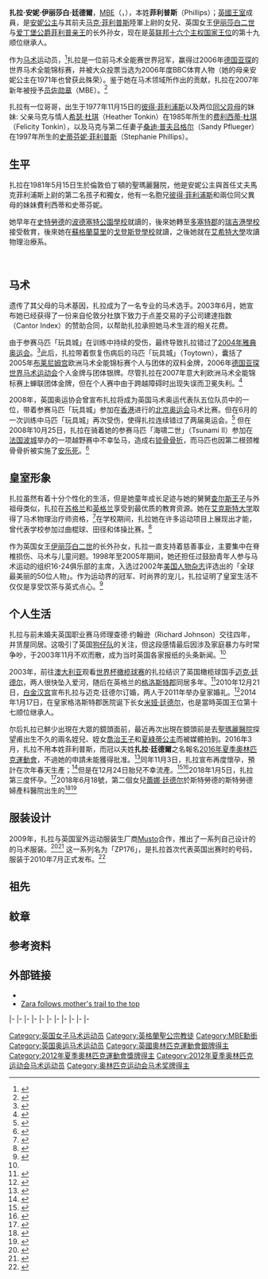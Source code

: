 {{noteTA
|G1 = Country
|G2 = PP
|G3 = UK Places
|G4 = PoliticiansUK
|1=zh-cn:乔治王子;zh-tw:喬治王子;zh-hk:佐治王子;
}}
{{Infobox person
| name                 = 扎拉·廷德爾<br>Zara Tindall
| image                = Zara Phillips (2012).jpg
| imgw                 = 200px
| birth_name           = Zara Anne Elizabeth Phillips
| parents              = [[马克·菲利普斯|马克·菲利普斯上尉]]<br />[[安妮长公主|安妮公主]]
| birth_date           = {{Birth date and age|1981|5|15|df=yes}}
| birth_place          = {{GB}}[[英格蘭|英格蘭]][[伦敦|伦敦]][[西敏市|西敏市]][[帕丁顿|帕丁顿]][[圣玛丽医院|圣玛丽医院]]
| spouse = [[迈克尔·詹姆斯·廷德尔|迈克尔·詹姆斯·廷德尔]]
| children = [[米婭·廷德爾|米婭·廷德爾]]<br>[[雷娜·伊莉莎白·廷德爾|蕾娜·廷德爾]]<br>[[盧卡斯·菲利普·廷德爾|盧卡斯·菲利普·廷德爾]]
| religion             = [[英国国教会|英国国教会]]
| christening_date     = 1981年7月27日
| christening_place    = [[Windsor_Castle|Windsor Castle]], [[Berkshire|Berkshire]]
| Royal_House          = [[溫莎王朝|溫莎王朝]]
|}}

'''扎拉·安妮·伊丽莎白·廷德爾'''，[[MBE|MBE]]（{{lang-en|'''Zara Anne Elizabeth Tindall'''}}，{{bd|1981年|5月15日||}}），本姓'''菲利普斯'''（Phillips）；[[英國王室|英國王室]]成員，是[[安妮长公主|安妮公主]]与其前夫[[马克·菲利普斯|马克·菲利普斯]]陸軍上尉的女兒、英国女王[[伊丽莎白二世|伊丽莎白二世]]与[[菲利普亲王_(爱丁堡公爵)|爱丁堡公爵菲利普亲王]]的长外孙女，现在是[[英联邦王国|英联邦十六个主权国家]][[英国王位继承|王位]]的第十九顺位继承人。

作为[[马术|马术]]运动员，<ref name="Mac">{{Cite book|first= Arthur|title=The Macquarie Dictionary, 2nd ed.,|last=Delbridge|publisher= Macquarie Library |location=North Ryde|year=1991|isbn= 0 949757 63 2}}</ref>扎拉是一位前马术全能赛世界冠军，赢得过2006年[[德国|德国]][[亚琛|亚琛]]的世界马术全能锦标赛，并被大众投票当选为2006年度BBC体育人物（她的母亲安妮公主在1971年也曾获此殊荣）。鉴于她在马术领域所作出的贡献，扎拉在2007年新年被授予[[大英帝國勳章|员佐勋章]]（MBE）。<ref>{{倫敦憲報|issue=58196|supp=yes|notarchive=yes|startpage=13|endpage=21|date=30 December 2006|accessdate=2008-09-01}}</ref>

扎拉有一位哥哥，出生于1977年11月15日的[[彼得·菲利浦斯|彼得·菲利浦斯]]以及两位[[兄弟姊妹|同父异母]]的妹妹: 父亲马克与情人[[希瑟·杜琪|希瑟·杜琪]]（Heather Tonkin）在1985年所生的[[费利西蒂·杜琪|费利西蒂·杜琪]]（Felicity Tonkin），以及马克与第二任妻子[[桑迪·普夫吕格尔|桑迪·普夫吕格尔]]（Sandy Pflueger）在1997年所生的[[史蒂芬妮·菲利普斯|史蒂芬妮·菲利普斯]]（Stephanie Phillips）。

== 生平 ==
扎拉在1981年5月15日生於倫敦伯丁頓的聖瑪麗醫院，他是安妮公主與首任丈夫馬克菲利浦斯上尉的第二名孩子和獨女，他有一名胞兄[[彼得·菲利浦斯|彼得·菲利浦斯]]和兩位同父異母的妹妹費利西蒂和史蒂芬妮。

她早年在[[史特勞德|史特勞德]]的[[波德塞特公園學校|波德塞特公園學校]]就讀的，後來她轉至[[多塞特郡|多塞特郡]]的[[瑞吉港學校|瑞吉港學校]]接受敎育，後來她在[[蘇格蘭|蘇格蘭]][[莫里|莫里]]的[[戈登斯登學校|戈登斯登學校]]就讀，之後她就在[[艾希特大學|艾希特大學]]攻讀物理治療系。

<br />

== 马术 ==
遗传了其父母的马术基因，扎拉成为了一名专业的马术选手。2003年6月，她宣布她已经获得了一份来自{{link-en|建達公司|Cantor Fitzgerald}}伦敦分社旗下致力于点差交易的子公司建達指数（Cantor Index）的赞助合同，以帮助扎拉承担她马术生涯的相关花费。

由于参赛马匹「玩具城」在训练中持续的受伤，最终导致扎拉错过了[[2004年雅典奥运会|2004年雅典奥运会]]。<ref>{{Cite news|url=http://news.bbc.co.uk/sport2/hi/olympics/equestrian/7448590.stm|title=Phillips out of GB Olympic team|publisher=BBC News|date=1 June 2008|accessdate=3 August 2008|archive-date=2010-12-24|archive-url=https://web.archive.org/web/20101224165220/http://news.bbc.co.uk/sport2/hi/olympics/equestrian/7448590.stm|dead-url=no}}</ref>此后，扎拉带着恢复伤病后的马匹「玩具城」（Toytown），囊括了2005年[[布莱尼姆宫|布莱尼姆宫]]欧洲马术全能锦标赛个人与团体的双料金牌，2006年[[德国|德国]][[亚琛|亚琛]][[世界马术运动会|世界马术运动会]]个人金牌与团体银牌。尽管扎拉在2007年意大利欧洲马术全能锦标赛上蝉联团体金牌，但在个人赛中由于跨越障碍时出现失误而卫冕失利。<ref>{{cite web |url=http://www.horseandhound.co.uk/eventingleague/britishteam/European_eventing_championships_show_jumping_news_143540.html |title=Britain retains European eventing championship title |last=Austen |first=Catherine |publisher=Horse & Hound |accessdate=2007-09-19 |archive-date=2011-09-27 |archive-url=https://web.archive.org/web/20110927045233/http://www.horseandhound.co.uk/eventingleague/britishteam/European_eventing_championships_show_jumping_news_143540.html |dead-url=no }}</ref>

2008年，英国奥运协会曾宣布扎拉将成为英国马术奥运代表队五位队员中的一位，带着参赛马匹「玩具城」参加在[[香港|香港]]进行的[[2008年夏季奥林匹克运动会|北京奥运会]]马术比赛。但在6月的一次训练中马匹「玩具城」再次受伤，使得扎拉连续错过了两届奥运会。<ref>{{cite web |url=http://www.olympics.org.uk/beijing2008/AthleteProfile.aspx?id=6682 |title=Beijing 2008 > Athlete Profile |publisher=Olympics.org.uk |date=2010-01-01 |accessdate=2010-11-19 |archive-date=2010-05-19 |archive-url=https://web.archive.org/web/20100519214710/http://www.olympics.org.uk/beijing2008/AthleteProfile.aspx?id=6682 |dead-url=no }}</ref> 但在2008年10月25日，扎拉在骑着她的参赛马匹「海啸二世」（Tsunami II）参加在[[法国|法国]][[波城|波城]]举办的一项越野赛中不幸坠马，造成右[[锁骨|锁骨]][[骨折|骨折]]，而马匹也因第二根颈椎骨骨折被实施了[[安乐死|安乐死]]。<ref>{{Cite news|url=http://news.bbc.co.uk/sport1/hi/olympic_games/7691920.stm|title=Rider Phillips breaks collarbone|publisher=BBC News|date=2008-10-26|accessdate=2009-12-31|archive-date=2008-12-11|archive-url=https://web.archive.org/web/20081211173304/http://news.bbc.co.uk/sport1/hi/olympic_games/7691920.stm|dead-url=no}}</ref>

== 皇室形象 ==
{{British Royal Family}}
扎拉虽然有着十分个性化的生活，但是她童年成长足迹与她的舅舅[[查尔斯_(威尔士亲王)|查尔斯王子]]与外祖母类似，扎拉在[[苏格兰|苏格兰]]和[[英格兰|英格兰]]享受到最优质的教育资源。她在[[艾克斯特大学|艾克斯特大学]]取得了马术物理治疗师资格，<ref name="Hello_Magazine">{{cite web|url=http://www.hellomagazine.com/profiles/zaraphillips/|title=An in-depth look at your favourite celebrity personalities - hellomagazine.com, HELLO!|accessdate=2007-10-22|archive-date=2007-10-11|archive-url=https://web.archive.org/web/20071011061046/http://www.hellomagazine.com/profiles/zaraphillips/|dead-url=no}}</ref>在学校期间，扎拉她在许多运动项目上展现出才能，曾代表学校参加过曲棍球、田径和体操比赛。<ref>{{cite web |url=http://www.askmen.com/women/models_150/167c_zara_phillips.html |title=Model of the Week: Zara Phillips |publisher=AskMen.com |accessdate=2008-01-23 |deadurl=yes |archiveurl=https://web.archive.org/web/20090108001902/http://www.askmen.com/women/models_150/167c_zara_phillips.html |archivedate=2009-01-08 }}</ref>

作为英国女王[[伊丽莎白二世|伊丽莎白二世]]的长外孙女，扎拉一直支持着慈善事业，主要集中在脊椎损伤、马术与儿童问题。1998年至2005年期间，她还担任过鼓励青年人参与马术运动的组织16-24俱乐部的主席，入选过2002年[[人物_(杂志)|美国人物杂志]]评选出的「全球最美丽的50位人物」。作为运动界的冠军、时尚界的宠儿，扎拉证明了皇室生活不仅仅是享受饮茶与英式点心。<ref>{{cite web |url=http://www.askmen.com/celebs/women/models_150/167_zara_phillips.html |title=CELEBS Zara Phillips |publisher=AskMen.com |accessdate= |deadurl=yes |archiveurl=https://web.archive.org/web/20101229032333/http://www.askmen.com/celebs/women/models_150/167_zara_phillips.html |archivedate=2010年12月29日 |df= }}</ref>

== 个人生活 ==
扎拉与前未婚夫英国职业赛马师理查德·约翰逊（Richard Johnson）交往四年，并赁屋同居。这吸引了英国[[狗仔队|狗仔队]]的关注，但这段感情最后因涉及家庭暴力与时常争吵，于2003年11月不欢而散，成为当时英国各家报纸的头条新闻。<ref name="Hello_Magazine"/>

2003年，前往[[澳大利亚|澳大利亚]]观看[[世界杯橄榄球赛|世界杯橄榄球赛]]的扎拉结识了英国橄榄球国手[[迈克尔·詹姆斯·廷德尔|迈克·廷德尔]]，两人很快坠入爱河，随后在英格兰的[[格洛斯特郡|格洛斯特郡]]同居多年。<ref>{{cite web|url = http://www.bbc.co.uk/news/uk-12050165|title = Zara Phillips to marry rugby star Mike Tindall|publisher = [[BBC|BBC]] News|accessdate = 2010-12-21|archive-date = 2010-12-22|archive-url = https://web.archive.org/web/20101222050335/http://www.bbc.co.uk/news/uk-12050165|dead-url = no}}</ref>2010年12月21日，[[白金汉宫|白金汉宫]]宣布扎拉与迈克·廷德尔订婚，两人于2011年举办皇家婚礼。<ref>{{cite web |url =http://www.dailymail.co.uk/femail/article-1340474/Zara-Phillips-engagement-ring-England-rugby-star-Mike-Tindall.html |title =That's a lovely ring you've got Zara... |publisher =每日邮报 |accessdate =2010-12-22 |archive-date =2010-12-24 |archive-url =https://web.archive.org/web/20101224013010/http://www.dailymail.co.uk/femail/article-1340474/Zara-Phillips-engagement-ring-England-rugby-star-Mike-Tindall.html |dead-url =no }}</ref>2014年1月17日，在皇家格洛斯特郡医院诞下长女[[米娅·廷德尔|米娅·廷德尔]]，也是當時英国王位第十七顺位继承人。

尔后扎拉已鮮少出現在大眾的鏡頭面前，最近再次出現在鏡頭前是去[[聖瑪麗醫院|聖瑪麗醫院]]探望甫出生不久的兩名姪兒、姪女[[喬治王子_(劍橋)|喬治王子]]和[[夏洛特公主_(劍橋)|夏綠蒂公主]]而被媒體拍到。2016年3月，扎拉不用本姓菲利普斯，而冠以夫姓'''扎拉·廷德爾'''之名報名[[2016年夏季奧林匹克運動會|2016年夏季奧林匹克運動會]]，不過她的申請未能獲得批准。<ref>{{cite news|url=http://www.dailymail.co.uk/news/article-3502179/Mrs-Tindall-takes-saddle-Zara-competes-horse-trial-married-time-starts-bid-make-team-Rio-Olympics.html|title=Mrs Tindall takes to the saddle: Zara competes at horse trial under her married name for the first time as she aims for gold at the Rio Olympics|date=21 March 2016|accessdate=2 December 2016|archive-date=2016-12-02|archive-url=https://web.archive.org/web/20161202102021/http://www.dailymail.co.uk/news/article-3502179/Mrs-Tindall-takes-saddle-Zara-competes-horse-trial-married-time-starts-bid-make-team-Rio-Olympics.html|dead-url=no}}</ref>同年11月3日，扎拉宣布再度懷孕，預計在次年春天生產；<ref>{{cite news|url=http://www.telegraph.co.uk/news/2016/11/30/queens-granddaughter-zara-tindall-husband-mike-thrilled-expecting/|title=Queen's granddaughter Zara Tindall and husband Mike 'thrilled' to be expecting second child|publisher=The Telegraph|date=30 November 2016|accessdate=2 December 2016|archive-date=2016-12-25|archive-url=https://web.archive.org/web/20161225190911/http://www.telegraph.co.uk/news/2016/11/30/queens-granddaughter-zara-tindall-husband-mike-thrilled-expecting/|dead-url=no}}</ref>但是在12月24日胎兒不幸流產。<ref>{{Cite news|url=http://www.bbc.co.uk/news/uk-38427565|title=Zara and Mike Tindall lose their baby|date=24 December 2016|publisher=[[BBC_News|BBC News]]|accessdate=24 December 2016|archive-date=2017-03-30|archive-url=https://web.archive.org/web/20170330210120/http://www.bbc.co.uk/news/uk-38427565|dead-url=no}}</ref><ref>{{cite web|url=http://www.telegraph.co.uk/news/2016/12/24/queens-granddaughter-zara-tindall-husband-mike-have-sadly-lost/|title=Queen's granddaughter Zara Tindall and her husband Mike lose their baby|publisher=The Telegraph|last=Harley|first=Nicola|last2=Sawer|first2=Patrick|date=24 December 2016|accessdate=27 December 2016|archive-date=2017-05-09|archive-url=https://web.archive.org/web/20170509163450/http://www.telegraph.co.uk/news/2016/12/24/queens-granddaughter-zara-tindall-husband-mike-have-sadly-lost/|dead-url=no}}</ref>2018年1月5日，扎拉第三度怀孕。<ref>{{cite web|url=http://www.bbc.com/news/uk-42582168|title=Zara Tindall: Queen's granddaughter announces pregnancy|date=5 January 2018|publisher=BBC|accessdate=5 January 2018|archive-date=2018-02-27|archive-url=https://web.archive.org/web/20180227194027/http://www.bbc.com/news/uk-42582168|dead-url=no}}</ref>2018年6月18號，第二個女兒[[蕾娜·廷德尔|蕾娜·廷德尔]]於斯特勞德的斯特勞德婦產科醫院出生的<ref>{{Cite web |url=https://www.royal.uk/announcement-birth-mr-and-mrs-tindalls-second-baby |title=存档副本 |accessdate=2018-06-19 |archive-date=2018-06-20 |archive-url=https://web.archive.org/web/20180620001727/https://www.royal.uk/announcement-birth-mr-and-mrs-tindalls-second-baby |dead-url=no }}</ref><ref>{{Cite web |url=https://www.express.co.uk/news/royal/980448/zara-phillips-royal-baby-name-mike-tindall-lena-elizabeth-mia-latest |title=存档副本 |accessdate=2018-06-27 |archive-date=2018-06-27 |archive-url=https://web.archive.org/web/20180627230726/https://www.express.co.uk/news/royal/980448/zara-phillips-royal-baby-name-mike-tindall-lena-elizabeth-mia-latest |dead-url=no }}</ref>

== 服装设计 ==
2009年，扎拉与英国室外运动服装生厂商[[Musto|Musto]]合作，推出了一系列自己设计的的马术服装。<ref>{{cite web |url=http://www.horseandhound.co.uk/news/397/293313.html |title=Zara Phillips to design own range of Musto clothing |publisher=Horseandhound.co.uk |date= |accessdate=2010-11-19 |deadurl=yes |archiveurl=https://web.archive.org/web/20110610075047/http://www.horseandhound.co.uk/news/397/293313.html |archivedate=2011-06-10 }}</ref><ref>{{cite web |last=Moore |first=Matthew |url=http://www.telegraph.co.uk/news/newstopics/theroyalfamily/6850109/Zara-Phillips-designs-outdoor-clothing-range.html |title=Zara Phillips designs outdoor clothing range |publisher=Telegraph.co.uk |date=2009-12-20 |accessdate=2010-11-19 |archive-date=2011-02-03 |archive-url=https://web.archive.org/web/20110203093803/http://www.telegraph.co.uk/news/newstopics/theroyalfamily/6850109/Zara-Phillips-designs-outdoor-clothing-range.html |dead-url=no }}</ref> 这一系列名为「ZP176」，是扎拉首次代表英国出赛时的号码，服装于2010年7月正式发布。<ref>{{cite web |url=http://www.musto.com/fcp/content/zara_video/content |title=ZP176 Range launch video |publisher=Musto.com |date= |accessdate=2010-11-19 |deadurl=yes |archiveurl=https://web.archive.org/web/20111007185759/http://www.musto.com/fcp/content/zara_video/content |archivedate=2011-10-07 }}</ref>
==祖先==
{{Ahnentafel top|先祖}}<center>
{{ahnentafel-compact5
|style = font-size: 85%; 
|boxstyle_1=background-color: #fcc;
|boxstyle_2=background-color: #fb9;
|boxstyle_3=background-color: #ffc;
|boxstyle_4=background-color: #bfc;
|boxstyle_5=background-color: #9fe;
|1= '''扎拉·安妮·伊丽莎白·廷德爾'''
|2= '''父：'''{{le|馬克·菲利浦斯|Mark Phillips}}[[上尉|上尉]]
|3= '''母：'''[[英国长公主|英国长公主]][[安妮长公主|安妮]]
|4= '''祖父：'''彼得·威廉·加賽德·菲利普斯
|5= '''祖母：'''安妮·帕特里夏·提亞絲
|6= '''外祖父：'''[[爱丁堡公爵|爱丁堡公爵]][[菲利普亲王_(爱丁堡公爵)|菲利普亲王]]
|7= '''外祖母：'''[[英国女王|英国女王]][[伊丽莎白二世|伊丽莎白二世]]
|8= '''曾祖父：'''約瑟夫·赫伯特·菲利普斯
|9= '''曾祖母：'''多蘿西婭·瑪麗·蘭特
|10= '''外曾祖父：'''約翰·格哈德·愛德華·提亞絲
|11= '''外曾祖母：'''埃弗蘭·佛羅倫薩·克里普斯
|12= '''外曾祖父：'''希腊及丹麦[[安德烈阿斯王子_(希腊)|安德烈阿斯王子]]
|13= '''外曾祖母：'''黑森-巴腾堡[[爱丽丝公主_(巴滕贝格)|爱丽丝郡主]]
|14= '''外曾祖父：'''英国国王[[乔治六世|乔治六世]]
|15= '''外曾祖母：'''英国王后[[伊丽莎白·鲍斯-莱昂|伊丽莎白]]
|16= '''高祖父：'''威廉·加賽德·菲利普斯
|17= '''高祖母：'''艾瑪·格倫迪
|18= '''外高祖父：'''威廉·亨利·蘭特
|19= '''外高祖母：'''凱特·埃莉薩·穆爾
|20= '''外高祖父：'''約翰·格哈德·提亞絲
|21= '''外高祖母：'''阿達·康斯坦斯·海倫·哈靈頓
|22= '''外高祖父：'''珀西·羅蘭·克里普斯
|23= '''外高祖母：'''瑪麗·霍華德·特里普
|24= '''外高祖父：'''[[希腊国王|希腊国王]][[乔治一世_(希腊)|乔治一世]]
|25= '''外高祖母：'''希腊王后[[奥尔加王后_(希腊)|奥尔加]]
|26= '''外高祖父：'''[[米尔福德黑文侯爵|米尔福德黑文侯爵]][[路易斯·亚历山大·蒙巴顿，第一代米尔福德黑文侯爵|路易·蒙巴頓]]
|27= '''外高祖母：'''侯爵夫人[[维多利亚公主_(黑森和莱茵)|维多利亚郡主]]
|28= '''外高祖父：'''英国国王[[乔治五世|乔治五世]]
|29= '''外高祖母：'''英国王后[[玛丽王后_(英国)|玛丽]]
|30= '''外高祖父：'''[[克勞德·鮑斯-雷昂，第十四代斯特拉斯莫爾與金霍恩伯爵|克勞德·鮑斯-雷昂]]<br>第十四代{{le|斯特拉斯莫尔与金霍恩伯爵|Earl of Strathmore and Kinghorne}}
|31= '''外高祖母：'''伯爵夫人{{le|塞西莉亚·鲍斯-莱昂|Cecilia Bowes-Lyon, Countess of Strathmore and Kinghorne|塞西莉亚}}
}}</center>
{{ahnentafel bottom}}

== 紋章 ==
{{Infobox COA wide
|image             = Coat of Arms of Zara Phillips (Variant).svg
|bannerimage       =
|badgeimage        =
|notes             = 扎拉·廷德爾沿用父亲的纹章式樣，但紋章呈菱形<ref>
{{Cite book|last=诺维奇|first=约翰|authorlink=约翰·朱利叶斯·诺维奇|title=《Sovereign: A Celebration of Forty Years of Service》 |url=https://archive.org/details/sovereigncelebra0000unse|year=1992|publisher=Collins & Brown|location=London|isbn=9781855851160|page=[https://archive.org/details/sovereigncelebra0000unse/page/14 14]|postscript=.}}</ref>
|adopted           =
|crest             =
|torse             =
|helm              =
|escutcheon        = 蔚蓝与黄金底色的人字形纹章图案内，最醒目处为一匹銀色骏馬，下方树枝上盛开着勿忘草以及展开的阔叶。
|supporters        =
|compartment       =
|motto             =
|orders            =
|other_elements    =
|banner            =
|badge             =
|symbolism         =
|previous_versions =
}}

== 参考资料 ==
{{Reflist|2}}

== 外部链接 ==
{{Commonscat|Zara Phillips}}
* {{IMDb name|id=1928076}}
* [http://www.timesonline.co.uk/article/0,,2-1776395,00.html Zara follows mother's trail to the top] {{Wayback|url=http://www.timesonline.co.uk/article/0,,2-1776395,00.html |date=20080829213158 }}

{{s-start}}
{{s-roy|uk}}
|-
{{s-none|第18位<br>[[艾拉·菲利浦斯|艾拉·菲利浦斯]]<br>侄女}}
{{s-ttl|title=[[英國王位繼承|英國王位繼承]]<br>第19位}}
{{s-none|第20位<br>[[米娅·格雷斯·廷德尔|米娅·廷德尔]]<br>女儿}}
|-
{{S-before|[[米娅·格雷斯·廷德尔|米娅·廷德尔]]|女儿|rows=4}}
{{S-ttl|title=英国王位 <br /> 第十九顺位推定继承人|years=2021年2月9日 – }}
{{S-inc}}
{{S-ttl|title=英国王位 <br /> 第十八顺位推定继承人|years=2019年5月6日 – {{SetTitle|表外甥奧古斯特·布魯斯班克出世|2021年2月9日}}}}
{{S-after|[[艾拉·菲利普斯|艾拉·菲利普斯]]|侄女|rows=6}}
{{S-ttl|title=英国王位 <br /> 第十七顺位推定继承人|years=2018年4月23日 – {{SetTitle|表姪子阿奇·哈里森·蒙巴頓-溫莎出世|2019年5月6日}}}}
|-
{{S-ttl|title=英国王位 <br /> 第十六顺位推定继承人|years=2015年5月2日 – {{SetTitle|表姪子劍橋路易王子出世|2018年4月23日}}}}
|-
{{S-before|[[大卫·阿姆斯壮-琼斯|林利子爵大卫]]|表舅父|rows=5}}
{{S-ttl|title=英国王位 <br /> 第十五顺位推定继承人|years=2013年7月22日 – {{SetTitle|表侄女剑桥夏洛特公主出世|2015年5月2日}}}}
|-
{{S-ttl|title=英国王位 <br /> 第十四顺位推定继承人|years=2012年3月29日 – {{SetTitle|表侄子剑桥乔治王子出世|2013年7月22日}}}}
|-
{{S-ttl|title=英国王位 <br /> 第十三顺位推定继承人|years=2010年12月29日 – {{SetTitle|侄女艾拉·菲利普斯出世|2012年3月29日}}}}
|-
{{S-ttl|title=英国王位 <br /> 第十二顺位推定继承人|years=2007年12月17日 – {{SetTitle|侄女萨凡娜·菲利普斯出世|2010年12月29日}}}}
{{S-after|[[萨凡娜·菲利普斯|萨凡娜·菲利普斯]]|侄女}}
{{S-ttl|title=英国王位 <br /> 第十一顺位推定继承人|years=2003年11月8日 – {{SetTitle|表弟塞文子爵詹姆斯出世|2007年12月17日}}}}
{{S-after|[[彼得·菲利浦斯|彼得·菲利浦斯]]|哥哥|rows=6}}
{{S-before|[[玛格丽特公主_(斯诺登伯爵夫人)|玛格丽特公主]]|外姨祖母|rows=5}}
{{S-ttl|title=英国王位 <br /> 第十顺位推定继承人|years=1990年3月23日 – {{SetTitle|表妹路易絲·溫莎女爵出世|2003年11月8日}}}}
|-
{{S-ttl|title=英国王位 <br /> 第九顺位推定继承人|years=1988年8月8日 – {{SetTitle|表妹约克尤金妮郡主出世|1990年3月23日}}}}
|-
{{S-ttl|title=英国王位 <br /> 第八顺位推定继承人|years=1984年9月15日 – {{SetTitle|表妹约克比亚特丽斯郡主出世|1988年8月8日}}}}
|-
{{S-ttl|title=英国王位 <br /> 第七顺位推定继承人|years=1982年6月21日 – {{SetTitle|表弟威尔士亨利王子出世|1984年9月15日}}}}
|-
{{S-ttl|title=英国王位 <br /> 第六顺位推定继承人|years={{SetTitle|扎拉·菲利浦斯出世|1981年5月15日}} – {{SetTitle|表弟威尔士威廉王子出世|1982年6月21日}}}}
{{end}}
{{BBC年度體壇風雲人物}}

{{Authority control}}
{{DEFAULTSORT: Tindall, Zara}}
[[Category:英国女子马术运动员|Category:英国女子马术运动员]]
[[Category:英格蘭聖公宗教徒|Category:英格蘭聖公宗教徒]]
[[Category:MBE勳銜|Category:MBE勳銜]]
[[Category:英国奥运马术运动员|Category:英国奥运马术运动员]]
[[Category:英國奧林匹克運動會銀牌得主|Category:英國奧林匹克運動會銀牌得主]]
[[Category:2012年夏季奧林匹克運動會獎牌得主|Category:2012年夏季奧林匹克運動會獎牌得主]]
[[Category:2012年夏季奥林匹克运动会马术运动员|Category:2012年夏季奥林匹克运动会马术运动员]]
[[Category:奥林匹克运动会马术奖牌得主|Category:奥林匹克运动会马术奖牌得主]]